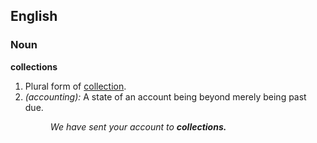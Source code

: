 ==English==

===Noun===
'''collections'''
# Plural form of [[collection]].
# ''(accounting):'' A state of an account being beyond merely being past due.
#:''We have sent your account to '''collections.'''''